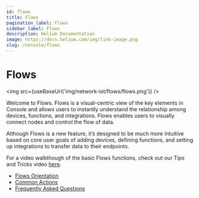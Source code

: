 ```yaml
---
id: flows
title: Flows
pagination_label: Flows
sidebar_label: Flows
description: Helium Documentation
image: https://docs.helium.com/img/link-image.png
slug: /console/flows
---
```


# Flows


<img src={useBaseUrl('img/network-iot/flows/flows.png')} />

Welcome to Flows. Flows is a visual-centric view of the key elements in Console and allows users to
instantly understand the relationship among devices, functions, and integrations. Flows enables
users to visually connect nodes and control the flow of data.

Although Flows is a new feature, it’s designed to be much more intuitive based on core user goals of
adding devices, defining functions, and setting up integrations to transfer data to their endpoints.

For a video walkthough of the basic Flows functions, check out our Tips and Tricks video
[here](https://youtu.be/XrbN1CHApBI).

- [Flows Orientation](/archive/console/flows/orientation)
- [Common Actions](/archive/console/flows/actions)
- [Frequently Asked Questions](/archive/console/flows/flows-faq)
